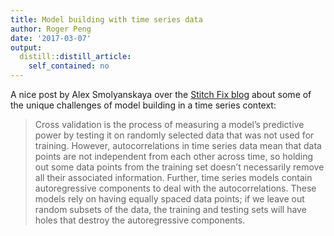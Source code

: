 ```yaml
---
title: Model building with time series data
author: Roger Peng
date: '2017-03-07'
output:
  distill::distill_article:
    self_contained: no
---
```



A nice post by Alex Smolyanskaya over the [Stitch Fix blog](http://multithreaded.stitchfix.com/blog/2017/02/28/whats-wrong-with-my-time-series/) about some of the unique challenges of model building in a time series context:

> Cross validation is the process of measuring a model’s predictive power by testing it on randomly selected data that was not used for training. However, autocorrelations in time series data mean that data points are not independent from each other across time, so holding out some data points from the training set doesn’t necessarily remove all their associated information. Further, time series models contain autoregressive components to deal with the autocorrelations. These models rely on having equally spaced data points; if we leave out random subsets of the data, the training and testing sets will have holes that destroy the autoregressive components.
